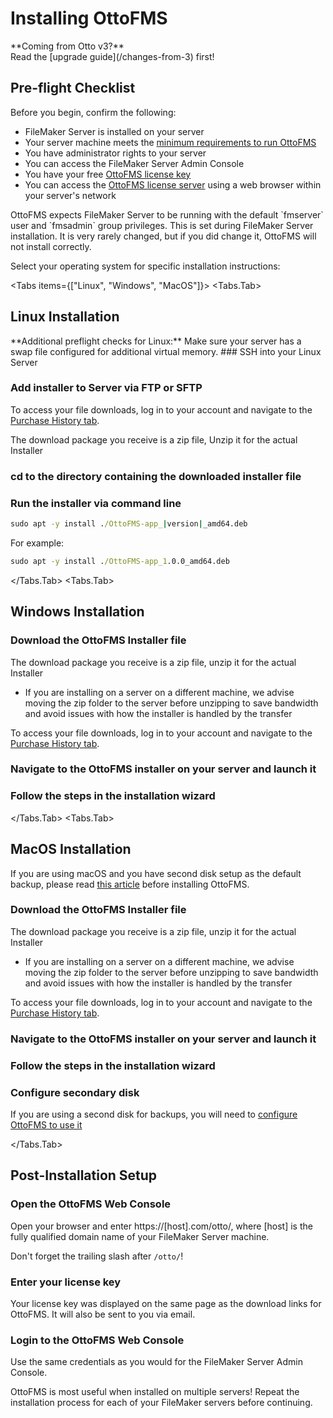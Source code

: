 
# Installing OttoFMS

<Callout>
  **Coming from Otto v3?** <br />
  <span>Read the [upgrade guide](/changes-from-3) first!</span>
</Callout>

## Pre-flight Checklist

Before you begin, confirm the following:

- FileMaker Server is installed on your server
- Your server machine meets the [minimum requirements to run OttoFMS](/tech-specs)
- You have administrator rights to your server
- You can access the FileMaker Server Admin Console
- You have your free [OttoFMS license key](https://ottofms.com)
- You can access the [OttoFMS license server](https://edd-sl-proxy.geistgate.com) using a web browser within your server's network

<Callout type="warning">
  OttoFMS expects FileMaker Server to be running with the default `fmserver`
  user and `fmsadmin` group privileges. This is set during FileMaker Server
  installation. It is very rarely changed, but if you did change it, OttoFMS
  will not install correctly.
</Callout>

Select your operating system for specific installation instructions:

<Tabs items={["Linux", "Windows", "MacOS"]}>
  <Tabs.Tab>
 ## Linux Installation
  <Callout type="info">
**Additional preflight checks for Linux:**  
   <span>Make sure your server has a swap file configured for additional virtual memory.</span>
   </Callout>

<Steps>
### SSH into your Linux Server

### Add installer to Server via FTP or SFTP

To access your file downloads, log in to your account and navigate to the [Purchase History tab](https://www.geistinteractive.com/account/?_gl=1*vbuibo*_ga*MjEyNjIwMjQxOC4xNjkzNDIzOTk0*_ga_XSEJBWFBW9*MTY5NDgxNzQ3MC4xMC4xLjE2OTQ4MTg1NTQuMC4wLjA.#tab-id-2).

The download package you receive is a zip file, Unzip it for the actual Installer

### cd to the directory containing the downloaded installer file

### Run the installer via command line

```cmd copy
sudo apt -y install ./OttoFMS-app_|version|_amd64.deb
```

For example:

```cmd copy
sudo apt -y install ./OttoFMS-app_1.0.0_amd64.deb
```

 </Steps>

</Tabs.Tab>
  <Tabs.Tab>

## Windows Installation

<Steps>

### Download the OttoFMS Installer file

The download package you receive is a zip file, unzip it for the actual Installer

- If you are installing on a server on a different machine, we advise moving the zip folder to the server before unzipping to save bandwidth and avoid issues with how the installer is handled by the transfer

To access your file downloads, log in to your account and navigate to the [Purchase History tab](https://www.geistinteractive.com/account/?_gl=1*vbuibo*_ga*MjEyNjIwMjQxOC4xNjkzNDIzOTk0*_ga_XSEJBWFBW9*MTY5NDgxNzQ3MC4xMC4xLjE2OTQ4MTg1NTQuMC4wLjA.#tab-id-2).

### Navigate to the OttoFMS installer on your server and launch it

### Follow the steps in the installation wizard

</Steps>

  </Tabs.Tab>
  <Tabs.Tab>
  
  
## MacOS Installation
<Callout type="info">

If you are using macOS and you have second disk setup as the default backup, please read [this article](/guides/mac-second-disk) before installing OttoFMS.

</Callout>

<Steps>

### Download the OttoFMS Installer file

The download package you receive is a zip file, unzip it for the actual Installer

- If you are installing on a server on a different machine, we advise moving the zip folder to the server before unzipping to save bandwidth and avoid issues with how the installer is handled by the transfer

To access your file downloads, log in to your account and navigate to the [Purchase History tab](https://www.geistinteractive.com/account/?_gl=1*vbuibo*_ga*MjEyNjIwMjQxOC4xNjkzNDIzOTk0*_ga_XSEJBWFBW9*MTY5NDgxNzQ3MC4xMC4xLjE2OTQ4MTg1NTQuMC4wLjA.#tab-id-2).

### Navigate to the OttoFMS installer on your server and launch it

### Follow the steps in the installation wizard

### Configure secondary disk

If you are using a second disk for backups, you will need to [configure OttoFMS to use it](/guides/mac-second-disk)

</Steps>

  </Tabs.Tab>
</Tabs>

## Post-Installation Setup

<Steps>

### Open the OttoFMS Web Console

Open your browser and enter https://[host].com/otto/, where [host] is the fully qualified domain name of your FileMaker Server machine.

<Callout type="info">Don't forget the trailing slash after `/otto/`!</Callout>

### Enter your license key

Your license key was displayed on the same page as the download links for OttoFMS. It will also be sent to you via email.

### Login to the OttoFMS Web Console

Use the same credentials as you would for the FileMaker Server Admin Console.

</Steps>

<Callout>
  OttoFMS is most useful when installed on multiple servers! Repeat the
  installation process for each of your FileMaker servers before continuing.
</Callout>

